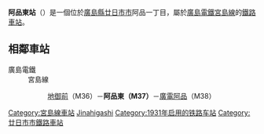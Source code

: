 {{NoteTA|1 = zh:阿品东站; zh-cn:阿品东站; zh-tw:阿品東車站; zh-hk:阿品東站; }}
{{日本車站資訊
|公司色 = #f00
|文字色 = 
|站名 = 阿品東站
|圖片 = 
|pxl = 
|圖片說明 = 
|日文原名 = 阿品東
|平假名 = あじなひがし
|羅馬拼音 = Ajina-higashi
|副站名 = 
|前一站 = M36 [[地御前站|地御前]]
|前一站距離 = 1.5
|後一站距離 = 0.7
|後一站 = M38 [[廣電阿品站|廣電阿品]]
|電報略號 = 
|車站編號 = {{車站編號s|#f00|#fff|M37}}
|停站路線數 = 
|所屬公司 = [[廣島電鐵|廣島電鐵]]
|所屬路線 = [[宮島線|宮島線]]
|距離 = 13.9
|起點站 = [[廣電西廣島站|廣電西廣島（己斐）]]
|所在地 = [[廣島縣|廣島縣]][[廿日市市|廿日市市]]阿品一丁目
|車站構造 = [[地面車站|地面車站]]
|月台配置 = 對向式 2面2線
|啟用年月日 = 1931年（[[昭和|昭和]]6年）2月1日
|廢站年月日 = 
|乘客人數 = 
|上下車人次 = 595
|統計年度 = 2013年
|轉車 = 
|備註 = 
|全寬備註 = 
}}
'''阿品東站'''（{{jpn|j=阿品東駅|hg=あじなひがしえき|rm=Ajina-higashi eki|f=y}}）是一個位於[[廣島縣|廣島縣]][[廿日市市|廿日市市]]阿品一丁目，屬於[[廣島電鐵|廣島電鐵]][[宮島線|宮島線]]的[[鐵路車站|鐵路車站]]。
== 相鄰車站 ==
; 廣島電鐵
: 宮島線
:: [[地御前站|地御前]]（M36）－'''阿品東（M37）'''－[[廣電阿品站|廣電阿品]]（M38）

{{DEFAULTSORT:Ajina-higashi}}
{{Japan-rail-stub}}
{{Railwaystation-stub}}
{{廣島電鐵宮島線}}

[[Category:宮島線車站|Category:宮島線車站]]
[[Category:日本鐵路車站_A|Jinahigashi]]
[[Category:1931年启用的铁路车站|Category:1931年启用的铁路车站]]
[[Category:廿日市市鐵路車站|Category:廿日市市鐵路車站]]